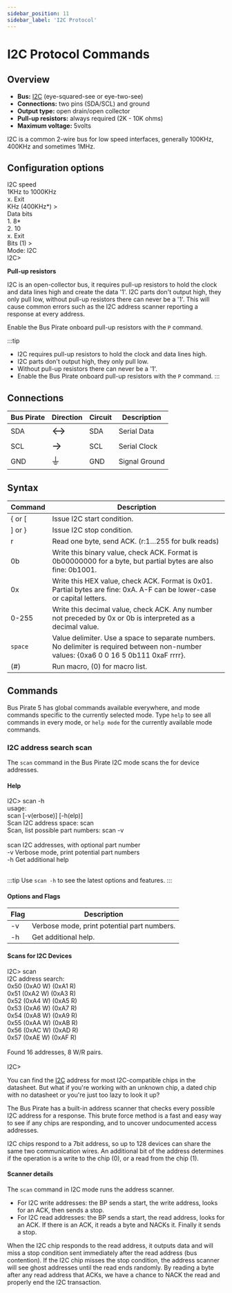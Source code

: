 ```yaml
---
sidebar_position: 11
sidebar_label: 'I2C Protocol'
---
```


# I2C Protocol Commands

## Overview

-   **Bus:** [I2C](http://en.wikipedia.org/wiki/I2c) (eye-squared-see or
    eye-two-see)
-   **Connections:** two pins (SDA/SCL) and ground
-   **Output type:** open drain/open collector
-   **Pull-up resistors:** always required (2K - 10K ohms)
-   **Maximum voltage:** 5volts

I2C is a common 2-wire bus for low speed interfaces, generally 100KHz, 400KHz and sometimes 1MHz.

## Configuration options

<BrowserWindow>
<span className="bp-info">I2C speed</span><br/>
 1KHz to 1000KHz<br/>
 x. <span className="bp-info">Exit</span><br/>
<span className="bp-prompt">KHz (</span>400KHz*<span className="bp-prompt">) ></span> <br/>
<span className="bp-info">Data bits</span><br/>
 1. <span className="bp-info">8*</span><br/>
 2. <span className="bp-info">10</span><br/>
 x. <span className="bp-info">Exit</span><br/>
<span className="bp-prompt">Bits (</span>1<span className="bp-prompt">) ></span> <br/>
<span className="bp-info">Mode:</span> I2C<br/>
<span className="bp-prompt">I2C></span> <br/>
</BrowserWindow>

**Pull-up resistors**

I2C is an open-collector bus, it requires pull-up resistors to hold the
clock and data lines high and create the data '1'. I2C parts don't
output high, they only pull low, without pull-up resistors there can
never be a '1'. This will cause common errors such as the I2C address
scanner reporting a response at every address. 

Enable the Bus Pirate onboard pull-up resistors with the ```P``` command.

:::tip
- I2C requires pull-up resistors to hold the clock and data lines high.
- I2C parts don't output high, they only pull low.
- Without pull-up resistors there can never be a '1'. 
- Enable the Bus Pirate onboard pull-up resistors with the ```P``` command.
:::

## Connections

| Bus Pirate | Direction                     | Circuit | Description   |
|------------|--------------------------|---------|---------------|
| SDA       | <font size="+2">↔</font> | SDA     | Serial Data   |
| SCL        | <font size="+2">→</font> | SCL     | Serial Clock  |
| GND        | <font size="+2">⏚</font> | GND     | Signal Ground |

## Syntax

|Command|Description|
|-------|-----------|
| { or [ | Issue I2C start condition. |
| ] or } | Issue I2C stop condition. |
| r       | Read one byte, send ACK. (r:1…255 for bulk reads)|
| 0b      | Write this binary value, check ACK. Format is 0b00000000 for a byte, but partial bytes are also fine: 0b1001.|
| 0x      | Write this HEX value, check ACK. Format is 0x01. Partial bytes are fine: 0xA. A-F can be lower-case or capital letters. |
| 0-255   | Write this decimal value, check ACK. Any number not preceded by 0x or 0b is interpreted as a decimal value. |
| ```space```| Value delimiter. Use a space to separate numbers. No delimiter is required between non-number values: {0xa6 0 0 16 5 0b111 0xaF rrrr}. |
| \(#\)   | Run macro, (0) for macro list. |

## Commands

Bus Pirate 5 has global commands available everywhere, and mode commands specific to the currently selected mode. Type ```help``` to see all commands in every mode, or ```help mode``` for the currently available mode commands.

### I2C address search scan

The ```scan``` command in the Bus Pirate I2C mode scans the for device addresses.

#### Help

<BrowserWindow>
<span className="bp-prompt">I2C></span> scan -h<br/>
usage:<br/>
<span className="bp-info">scan	[-v(erbose)] [-h(elp)]</span><br/>
<span className="bp-info">Scan I2C address space: scan</span><br/>
<span className="bp-info">Scan, list possible part numbers: scan -v</span><br/>
<br/>
<span className="bp-info">scan I2C addresses, with optional part number</span><br/>
<span className="bp-prompt">-v</span>	<span className="bp-info">Verbose mode, print potential part numbers</span><br/>
<span className="bp-prompt">-h</span>	<span className="bp-info">Get additional help</span><br/>
<br/>
</BrowserWindow>

:::tip
Use ```scan -h``` to see the latest options and features.
:::

#### Options and Flags 

|Flag|Description|
|----|-----------|
| -v | Verbose mode, print potential part numbers. |    
|-h | Get additional help. |

#### Scans for I2C Devices

<BrowserWindow>
<span className="bp-prompt">I2C></span> scan<br/>
I2C address search:<br/>
0x50 (0xA0 W) (0xA1 R)<br/>
0x51 (0xA2 W) (0xA3 R)<br/>
0x52 (0xA4 W) (0xA5 R)<br/>
0x53 (0xA6 W) (0xA7 R)<br/>
0x54 (0xA8 W) (0xA9 R)<br/>
0x55 (0xAA W) (0xAB R)<br/>
0x56 (0xAC W) (0xAD R)<br/>
0x57 (0xAE W) (0xAF R)<br/>
<br/>
Found 16 addresses, 8 W/R pairs.<br/>
<br/>
<span className="bp-prompt">I2C></span> <br/>
</BrowserWindow>

You can find the [I2C](http://en.wikipedia.org/wiki/I%C2%B2C) address
for most I2C-compatible chips in the datasheet. But what if you're
working with an unknown chip, a dated chip with no datasheet or you're
just too lazy to look it up?

The Bus Pirate has a built-in address scanner that checks every possible I2C address for a
response. This brute force method is a fast and easy way to see if any
chips are responding, and to uncover undocumented access addresses.

I2C chips respond to a 7bit address, so up to 128 devices can share the
same two communication wires. An additional bit of the address
determines if the operation is a write to the chip (0), or a read from
the chip (1).

#### Scanner details

The ```scan``` command in I2C mode runs the address scanner.

-   For I2C write addresses: the BP sends a start, the write address,
    looks for an ACK, then sends a stop.
-   For I2C read addresses: the BP sends a start, the read address,
    looks for an ACK. If there is an ACK, it reads a byte and NACKs it.
    Finally it sends a stop.

When the I2C chip responds to the read address, it outputs data and will
miss a stop condition sent immediately after the read address (bus
contention). If the I2C chip misses the stop condition, the address
scanner will see ghost addresses until the read ends randomly. By
reading a byte after any read address that ACKs, we have a chance to
NACK the read and properly end the I2C transaction.

<!--

## ACK/NACK management

These examples read and write from the RAM of a DS1307 RTC chip.
```
I2C> [0xd1 rrrr]
I2C START CONDITION
WRITE: 0xD1 GOT ACK: YES**<<<read address** 
READ: 0×07 ACK **<<<sent ACK*[ 
READ: 0x06 ACK 
READ: 0x05 ACK 
READ: 0x04 NACK **<<<last read before STOP, sent NACK** 
I2C STOP CONDITION 
I2C>
```
I2C read operations must be ACKed
or NACKed by the host (the Bus Pirate). The Bus Pirate automates this,
but you should know a few rules about how it works.

The I2C library doesn't ACK/NACK a read operation until the following
command. If the next command is a STOP (or START) the Bus Pirate sends a
NACK bit. On all other commands it sends an ACK bit. The terminal output
displays the (N)ACK status. 
```
I2C> [0xd1 r:5] 
I2C START CONDITION
WRITE: 0xD1 GOT ACK: YES 
BULK READ 0×05 BYTES: 
0×07 ACK 0×06 ACK 0×05 ACK 0×04 ACK 0×03 NACK 
I2C STOP CONDITION 
I2C> 
```
Nothing changes for write commands because the slave ACKs to the Bus Pirate during
writes. Here’s an example using the bulk read command (r:5).
```
I2C>[0xd1 r **<<<setup and read one byte** 
I2C START CONDITION 
WRITE: 0xD1 GOT ACK: YES 
READ: 0x07 *(N)ACK PENDING **<<<no ACK sent yet** 
I2C>r**<<<read another byte** 
ACK**<<<ACK for previous byte** 
READ: 0x06 *(N)ACK PENDING**<<<no ACK yet** 
I2C>] **<<<STOP command** 
NACK **<<<next command is STOP, so NACK** 
I2C STOP CONDITION 
I2C> 
```
A consequence of the
delayed ACK/NACK system is that partial transactions will leave read
operations incomplete.

Here, we setup a read operation ([0xd1) and read a byte (r). Since the
Bus Pirate has no way of knowing if the next operation will be another
read (r) or a stop condition (]), it leaves the ninth bit hanging. The
warning “*(N)ACK PENDING” alerts you to this state.

Our next command is another read (r), so the Bus Pirate ACKs the
previous read and gets another byte. Again, it leaves the (N)ACK bit
pending until the next command.

The final command is STOP (]). The Bus Pirate ends the read with a NACK
and then sends the stop condition.
-->

